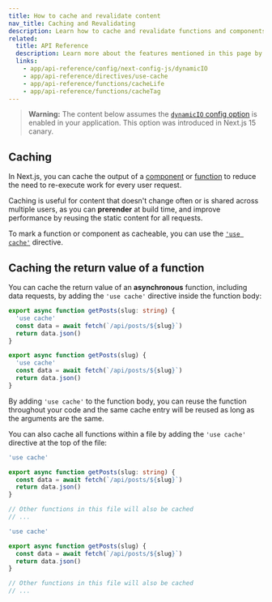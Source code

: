 ```yaml
---
title: How to cache and revalidate content
nav_title: Caching and Revalidating
description: Learn how to cache and revalidate functions and components in your Next.js application.
related:
  title: API Reference
  description: Learn more about the features mentioned in this page by reading the API Reference.
  links:
    - app/api-reference/config/next-config-js/dynamicIO
    - app/api-reference/directives/use-cache
    - app/api-reference/functions/cacheLife
    - app/api-reference/functions/cacheTag
---
```


> **Warning:** The content below assumes the [`dynamicIO` config option](/docs/app/api-reference/config/next-config-js/dynamicIO) is enabled in your application. This option was introduced in Next.js 15 canary.

## Caching

In Next.js, you can cache the output of a [component](/docs/app/building-your-application/caching/caching-components) or [function](/docs/app/building-your-application/caching/caching-data) to reduce the need to re-execute work for every user request.

Caching is useful for content that doesn't change often or is shared across multiple users, as you can **prerender** at build time, and improve performance by reusing the static content for all requests.

To mark a function or component as cacheable, you can use the [`'use cache'`](/docs/app/api-reference/directives/use-cache) directive.

## Caching the return value of a function

You can cache the return value of an **asynchronous** function, including data requests, by adding the `'use cache'` directive inside the function body:

```ts filename="app/lib/data.ts" switcher
export async function getPosts(slug: string) {
  'use cache'
  const data = await fetch(`/api/posts/${slug}`)
  return data.json()
}
```

```js filename="app/lib/data.js" switcher
export async function getPosts(slug) {
  'use cache'
  const data = await fetch(`/api/posts/${slug}`)
  return data.json()
}
```

By adding `'use cache'` to the function body, you can reuse the function throughout your code and the same cache entry will be reused as long as the arguments are the same.

You can also cache all functions within a file by adding the `'use cache'` directive at the top of the file:

```ts filename="app/lib/data.ts" switcher
'use cache'

export async function getPosts(slug: string) {
  const data = await fetch(`/api/posts/${slug}`)
  return data.json()
}

// Other functions in this file will also be cached
// ...
```

```js filename="app/lib/data.js" switcher
'use cache'

export async function getPosts(slug) {
  const data = await fetch(`/api/posts/${slug}`)
  return data.json()
}

// Other functions in this file will also be cached
// ...
```
